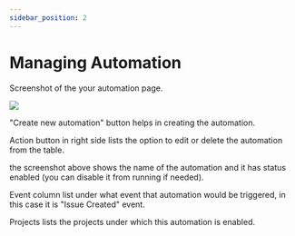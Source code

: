 ```yaml
---
sidebar_position: 2
---
```

# Managing Automation

Screenshot of the your automation page.

<div stype={{border: "medium solid black"}}><img src="/screenshots/automation-screen.png" /></div>

"Create new automation" button helps in creating the automation. 

Action button in right side lists the option to edit or delete the automation from the table. 

the screenshot above shows the name of the automation and it has status enabled (you can disable it from running if needed).

Event column list under what event that automation would be triggered, in this case it is "Issue Created" event. 

Projects lists the projects under which this automation is enabled. 
